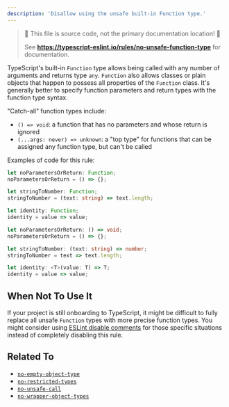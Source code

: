 ```yaml
---
description: 'Disallow using the unsafe built-in Function type.'
---
```



> 🛑 This file is source code, not the primary documentation location! 🛑
>
> See **https://typescript-eslint.io/rules/no-unsafe-function-type** for documentation.

TypeScript's built-in `Function` type allows being called with any number of arguments and returns type `any`.
`Function` also allows classes or plain objects that happen to possess all properties of the `Function` class.
It's generally better to specify function parameters and return types with the function type syntax.

"Catch-all" function types include:

- `() => void`: a function that has no parameters and whose return is ignored
- `(...args: never) => unknown`: a "top type" for functions that can be assigned any function type, but can't be called

Examples of code for this rule:

<Tabs>
<TabItem value="❌ Incorrect">

```ts
let noParametersOrReturn: Function;
noParametersOrReturn = () => {};

let stringToNumber: Function;
stringToNumber = (text: string) => text.length;

let identity: Function;
identity = value => value;
```

</TabItem>
<TabItem value="✅ Correct">

```ts
let noParametersOrReturn: () => void;
noParametersOrReturn = () => {};

let stringToNumber: (text: string) => number;
stringToNumber = text => text.length;

let identity: <T>(value: T) => T;
identity = value => value;
```

</TabItem>
</Tabs>

## When Not To Use It

If your project is still onboarding to TypeScript, it might be difficult to fully replace all unsafe `Function` types with more precise function types.
You might consider using [ESLint disable comments](https://eslint.org/docs/latest/use/configure/rules#using-configuration-comments-1) for those specific situations instead of completely disabling this rule.

## Related To

- [`no-empty-object-type`](./no-empty-object-type.mdx)
- [`no-restricted-types`](./no-restricted-types.mdx)
- [`no-unsafe-call`](./no-unsafe-call.mdx)
- [`no-wrapper-object-types`](./no-wrapper-object-types.mdx)
